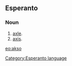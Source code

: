==Esperanto==
===Noun===
# [[axle]].
# [[axis]].

[[eo:akso]]
[[Category:Esperanto language]]
{{Universala Vortaro}}
